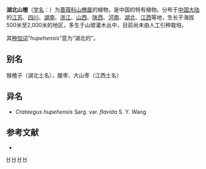 {{Speciesbox
| genus = Crataegus
| species = hupehensis
| authority = Sarg., 1912
| synonyms = * ''Crataegus hupehensis'' var. ''flavida'' <small>S.Y.Wang</small>
}}

'''湖北山楂'''（[[学名|学名]]：{{lang|la|''Crataegus hupehensis''}}）为[[蔷薇科|蔷薇科]][[山楂属|山楂属]]的植物，是中国的特有植物。分布于[[中国大陆|中国大陆]]的[[江苏|江苏]]、[[四川|四川]]、[[湖南|湖南]]、[[浙江|浙江]]、[[山西|山西]]、[[陕西|陕西]]、[[河南|河南]]、[[湖北|湖北]]、[[江西|江西]]等地，生长于海拔500米至2,000米的地区，多生于山坡灌木丛中，目前尚未由人工引种栽培。

其[[种加词|种加词]]“''hupehensis ''”意为“湖北的”。

== 别名 ==
猴楂子（湖北土名），酸枣、大山枣（江西土名）

== 异名 ==
* ''Crataegus hupehensis'' Sarg. var. ''flavida'' S. Y. Wang

== 参考文献 ==
<div class="references-small">
* {{cite web| url =http://www.bioinfo.cn/db05/KmzwSpecies.php?action=view&id=19028| title =湖北山楂| work =《中国高等植物数据库全库》| publisher =中国科学院微生物研究所| author =昆明植物研究所| accessdate =2009-02-25| deadurl =yes| archiveurl =https://web.archive.org/web/20160305054619/http://www.bioinfo.cn/db05/KmzwSpecies.php?action=view&id=19028| archivedate =2016-03-05}}
</div>
{{Taxonbar|from=Q5182567}}

[[Category:山楂属|H]]
[[Category:中国特有植物|H]]
[[Category:湖北植物|H]]
[[Category:1912年描述的植物|H]]